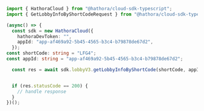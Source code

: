 ```typescript GetLobbyInfoByShortCode.ts
import { HathoraCloud } from "@hathora/cloud-sdk-typescript";
import { GetLobbyInfoByShortCodeRequest } from "@hathora/cloud-sdk-typescript/dist/sdk/models/operations";

(async() => {
  const sdk = new HathoraCloud({
    hathoraDevToken: "",
    appId: "app-af469a92-5b45-4565-b3c4-b79878de67d2",
  });
const shortCode: string = "LFG4";
const appId: string = "app-af469a92-5b45-4565-b3c4-b79878de67d2";

  const res = await sdk.lobbyV3.getLobbyInfoByShortCode(shortCode, appId);


  if (res.statusCode == 200) {
    // handle response
  }
})();
```
